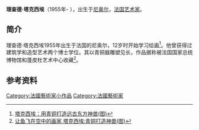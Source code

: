 '''理查德·塔克西埃'''（1955年- ），出生于[[尼奥尔|尼奥尔]]，[[法国|法国]][[艺术家|艺术家]]。
==简介==
理查德·塔克西埃1955年出生于法国的尼奥尔，12岁时开始学习绘画<ref>[http://www.cs.com.cn/sctz/05/200806/t20080610_1487771_1.htm 塔克西埃：用青铜打造远古东方神兽(图)]{{Dead link}}</ref>。他曾获得过建筑学和造型艺术两个博士学位。其以青铜器雕塑见长，作品据称被法国国家总统博物馆和蓬皮杜艺术中心收藏<ref>[http://news.hualang.net/jj/2008/06-07/15873.html 让鱼飞在空中的画家 塔克西埃:青铜打造神兽(图)]{{dead link|date=2018年3月 |bot=InternetArchiveBot |fix-attempted=yes }}</ref>。
==参考资料==
{{reflist}}
{{France-artist-stub}}

[[Category:法國藝術家小作品|Category:法國藝術家小作品]]
[[Category:法國藝術家|Category:法國藝術家]]